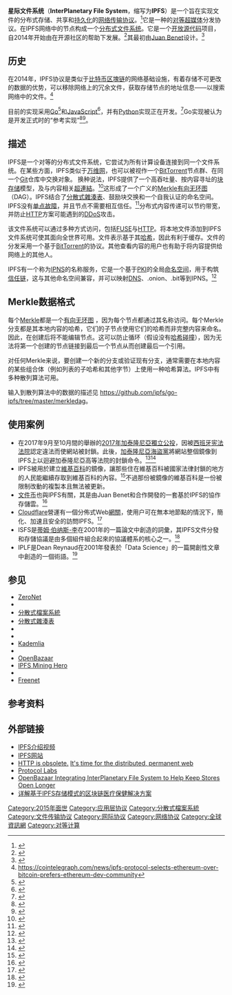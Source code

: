 {{校对翻译|en}}
{{NoteTA
|G1=IT
}}
{{Infobox software
| name = 星际文件系统
| name-ol = InterPlanetary File System
| logo = Ipfs-logo-1024-ice-text.png
| logo alt = 
| logo caption = 
| screenshot = <!-- Image name is enough -->
| screenshot alt = 
| caption = 
| collapsible = <!-- Any text here will collapse the screenshot -->
| author = 
| developer = Protocol Labs
| released = <!-- {{Start date and age|YYYY|MM|DD|df=yes/no}} -->
| discontinued = <!-- Set to yes if software is discontinued, otherwise omit -->
| ver layout = <!-- simple (default) or stacked -->
| latest release version = 0.14.0
| latest release date = {{Start date and age|2021|02|23|df=yes}}
| latest preview version =
| latest preview date = <!-- {{Start date and age|YYYY|MM|DD|df=yes/no}} -->
| repo = {{URL|https://github.com/ipfs/ipfs}}
| status = 活跃
| programming language = '''协议实现'''：[[Go|Go]]（参考实现）、[[JavaScript|JavaScript]]、[[C语言|C语言]]<ref>{{cite web|url=https://github.com/Agorise/c-ipfs|title=c-ipfs: IPFS implementation in C. Why C? Think Bitshares' Stealth backups, OpenWrt routers (decentralize the internet/meshnet!), Android TV, decentralized Media, decentralized websites, decent..|first=|last=Agorise|date=2017-10-23|website=[[GitHub|GitHub]]|accessdate=2017-10-25|archive-date=2020-04-22|archive-url=https://web.archive.org/web/20200422114259/https://github.com/Agorise/c-ipfs|dead-url=no}}</ref>, [[Python|Python]]<br>'''客户端库'''：[[Go|Go]]、[[Java|Java]]、[[JavaScript|JavaScript]]、[[Python|Python]]、[[Scala|Scala]]、[[Haskell|Haskell]]、[[Swift|Swift]]、[[Common_Lisp|Common Lisp]]、[[Rust|Rust]]、[[Ruby|Ruby]]、[[PHP|PHP]]、[[C#|C#]]、[[Erlang|Erlang]]
| operating system = [[FreeBSD|FreeBSD]]、[[Linux|Linux]]、[[macOS|macOS]]、[[Windows|Windows]]
| platform = 
| size = 
| language =[[Go|Go]]、[[JavaScript|JavaScript]]、[[Python|Python]] 
| language count = <!-- Number only -->
| language footnote = 
| genre = [[网络传输协议|协议]]、分佈式文件系統、[[內容傳遞網路|內容傳遞網路]]
| license = [[MIT許可證|MIT許可證]]
| alexa = 
| website = {{URL|https://ipfs.io/|ipfs.io}}
| standard = 
| AsOf = 
}}

'''星际文件系统'''（'''InterPlanetary File System'''，缩写为'''IPFS'''）是一个旨在实现文件的分布式存储、共享和[[持久化|持久化]]的[[网络传输协议|网络传输协议]]。<ref name="wired20160620">{{Cite web|url=https://www.wired.com/2016/06/inventors-internet-trying-build-truly-permanent-web/|title=The Inventors of the Internet Are Trying to Build a Truly Permanent Web|date=2016-06-20|last=Finley|first=Kurt|work=[[Wired|Wired]]|language=en}}</ref>它是一种{{tsl|en|Content-addressable storage|内容可寻址}}的[[對等網路|对等]][[超媒体|超媒体]]分发协议。在IPFS网络中的节点构成一个[[集群文件系统|分布式文件系统]]。它是一个[[开放源代码|开放源代码]]项目，自2014年开始由{{tsl|en|Protocol Labs|協議實驗室}}在开源社区的帮助下发展。<ref>{{cite web|url=https://ipfs.io/|title=The IPFS Project|accessdate=2015-09-11}}</ref>其最初由[[Juan_Benet|Juan Benet]]设计。<ref>{{cite web|url=https://github.com/ipfs/ipfs/blob/master/README.md#who-designed-it|title=IPFS README - Who designed it?|accessdate=2015-09-11|website=[[GitHub|GitHub]]|language=en}}</ref>

== 历史 ==
在2014年，IPFS协议是类似于[[比特币|比特币]][[区块链|区塊链]]{{tsl|en|Bitcoin protocol|比特币协议|协议}}的网络基础设施，有着存储不可更改的数据的优势，可以移除网络上的冗余文件，获取存储节点的地址信息——以搜索网络中的文件。<ref name="ct20160924">https://cointelegraph.com/news/ipfs-protocol-selects-ethereum-over-bitcoin-prefers-ethereum-dev-community</ref>

目前的实现采用[[Go|Go]]<ref>{{Cite web|url=https://github.com/ipfs/go-ipfs|title=ipfs/go-ipfs|language=en|website=GitHub|access-date=2017-02-13}}</ref>和[[JavaScript|JavaScript]]<ref>{{Cite web|url=https://github.com/ipfs/js-ipfs|title=ipfs/js-ipfs|language=en|website=GitHub|access-date=2017-02-13}}</ref>，并有[[Python|Python]]实现正在开发。<ref>{{Cite web|url=https://github.com/ipfs/py-ipfs|title=ipfs/py-ipfs|language=en|website=GitHub|access-date=2017-02-13}}</ref>Go实现被认为是开发正式{{tsl|en|Specification (technical standard)||规范}}时的“参考实现”<ref>{{Cite web|url=https://ipfs.io/docs/|title=IPFS Docs|language=en|website=ipfs.io|access-date=2017-02-13}}</ref><ref>{{Cite web|url=https://github.com/ipfs/specs|title=ipfs/specs|language=en|website=GitHub|access-date=2017-02-13}}</ref>。

== 描述 ==
IPFS是一个对等的分布式文件系统，它尝试为所有计算设备连接到同一个文件系统。在某些方面，IPFS类似于[[万维网|万维网]]，也可以被视作一个[[BitTorrent_(协议)|BitTorrent]]节点群、在同一个[[Git|Git]]仓库中交换对象。
换种说法，IPFS提供了一个高吞吐量、按内容寻址的[[块_(数据存储)|块存储]]模型，及与内容相关[[超連結|超連結]]。<ref name="ibtimes20161013">{{Cite web|url=http://www.ibtimes.co.uk/juan-benet-ipfs-talks-about-filecoin-1586122|title=Juan Benet of IPFS talks about Filecoin|author=Ian Allison|date=2016-10-13|language=en|publisher=[[国际财经时报|国际财经时报]]|access-date=2016-12-26}}</ref>这形成了一个广义的[[哈希树|Merkle]][[有向无环图|有向无环图]]（DAG）。IPFS结合了[[分散式雜湊表|分散式雜湊表]]、鼓励块交换和一个自我认证的命名空间。IPFS没有[[单点故障|单点故障]]，并且节点不需要相互信任。<ref>{{cite web|url=https://ipfs.io/#how-it-works|language=en|title=The IPFS Project - How it works|accessdate=2015-09-11}}</ref>分布式内容传递可以节约带宽，并防止[[HTTP|HTTP]]方案可能遇到的[[DDoS|DDoS]]攻击。

该文件系统可以通过多种方式访问，包括[[FUSE|FUSE]]与[[超文本传输协议|HTTP]]。将本地文件添加到IPFS文件系统可使其面向全世界可用。文件表示基于其[[哈希|哈希]]，因此有利于缓存。文件的分发采用一个基于[[BitTorrent_(协议)|BitTorrent]]的协议。其他查看内容的用户也有助于将内容提供给网络上的其他人。

IPFS有一个称为[[IPNS|IPNS]]的名称服务，它是一个基于[[公開金鑰基礎建設|PKI]]的全局[[命名空间|命名空间]]，用于构筑[[信任链|信任链]]，这与其他命名空间兼容，并可以映射[[域名系统|DNS]]、.onion、.bit等到IPNS。<ref>{{Cite web|url=https://github.com/ipfs/ipfs/blob/master/README.md|language=en|title=IPFS README|website=[[Github|Github]]|accessdate=2015-09-11}}</ref>

== Merkle数据格式 ==
每个[[哈希樹|Merkle]]都是一个[[有向无环图|有向无环图]] ，因为每个节点都通过其名称访问。每个Merkle分支都是其本地内容的哈希，它们的子节点使用它们的哈希而非完整内容来命名。因此，在创建后将不能编辑节点。这可以防止循环（假设没有[[碰撞_(计算机科学)|哈希碰撞]]），因为无法将第一个创建的节点链接到最后一个节点从而创建最后一个引用。

对任何Merkle来说，要创建一个新的分支或验证现有分支，通常需要在本地内容的某些组合体（例如列表的子哈希和其他字节）上使用一种哈希算法。IPFS中有多种散列算法可用。

输入到散列算法中的数据的描述见 https://github.com/ipfs/go-ipfs/tree/master/merkledag<nowiki/>。

== 使用案例 ==

* 在2017年9月至10月間的舉辦的[[2017年加泰隆尼亞獨立公投|2017年加泰隆尼亞獨立公投]]，因被[[西班牙宪法法院|西班牙宪法法院]]認定違法而使網站被封鎖。此後，[[加泰隆尼亞海盜|加泰隆尼亞海盜黨]]將網站整個鏡像到IPFS上以迴避加泰隆尼亞高等法院的封鎖命令。<ref>{{Cite web|url=http://www.eurekastreet.com.au/article.aspx?aeid=54133|title=Inside Catalonia's cypherpunk referendum|language=en|last=Balcell|first=Marta Poblet|date=2017-10-05|website=Eureka Street|access-date=2020-06-14|archive-url=https://web.archive.org/web/20181105062158/http://www.eurekastreet.com.au/article.aspx?aeid=54133|archive-date=2018-11-05|dead-url=yes}}</ref><ref>{{Cite news|url=https://www.neowin.net/news/catalan-referendum-app-removed-from-google-play-store|title=Catalan referendum app removed from Google Play Store|last=Hill|first=Paul|date=2017-09-30|work=Neowin|access-date=2017-10-06|language=en}}</ref>
* IPFS被用於建立[[維基百科|維基百科]]的鏡像，讓那些住在維基百科被國家法律封鎖的地方的人民能繼續存取到維基百科的內容。<ref>{{cite news|last1=Dale|first1=Brady|title=Turkey Can't Block This Copy of Wikipedia|url=http://observer.com/2017/05/turkey-wikipedia-ipfs/|accessdate=2017-12-20|publisher=Observer Media|date=2017-05-10|archiveurl=https://web.archive.org/web/20171018092720/http://observer.com/2017/05/turkey-wikipedia-ipfs/|archivedate=2017-10-18|language=en}}</ref>不過那份被鏡像的維基百科是一份被限制改動的複製本且無法被更新。
* [[文件币|文件币]]也與IPFS有關，其是由Juan Benet和{{link-en|協議實驗室|Protocol Labs}}合作開發的一套基於IPFS的協作存儲雲。<ref>{{Cite news |url=https://www.nytimes.com/2018/01/16/magazine/beyond-the-bitcoin-bubble.html|title=Beyond the Bitcoin Bubble|last=Johnson |first=Steven|date=2018-01-16|work=The New York Times |access-date=2018-09-26|language=en}}</ref>
* [[Cloudflare|Cloudflare]]營運有一個分佈式Web[[網關|網關]]，使用户可在無本地節點的情況下，簡化、加速且安全的訪問IPFS。<ref>{{cite web |last1=Orcutt |first1=Mike |title=A big tech company is working to free the internet from big tech companies |url=https://www.technologyreview.com/2018/10/05/139885/a-big-tech-company-is-working-to-free-the-internet-from-big-tech-companies/ |website=MIT Technology Review |date=2018-10-05|accessdate=2020-04-21|language=en}}</ref>
* ISFS是[[蒂姆·伯纳斯-李|蒂姆·伯纳斯-李]]在2001年的一篇論文中創造的詞彙，其IPFS文件分發和存儲協議是由多個組件組合起來的協議體系的核心之一。<ref>{{Cite news |url=https://www.jinse.com/news/blockchain/793666.html|title=IPFS的最核心組件之一ISFS 星鏈|date=2020-08-22|work=金色財經|access-date=2020-08-24}}</ref>{{不可靠来源}}
* IPLF是Dean Reynaud在2001年發表於「Data Science」的一篇開創性文章中創造的一個術語。<ref>{{Cite news |url=https://www.wanlianzhijia.com/News/show/id/60348.html|title=深入了解IPFS ：什麼是IPLF無際鏈|date=2021-01-03|work=萬鏈之家 |access-date=2021-01-03}}</ref>{{不可靠来源}}

== 参见 ==
* [[ZeroNet|ZeroNet]]
* {{tsl|en|Cooperative storage cloud|合作存储云}}
* [[分散式檔案系統|分散式檔案系統]]
* [[分散式雜湊表|分散式雜湊表]]
* {{tsl|en|Self-certifying File System|自我认证文件系统}}
* {{tsl|en|Coral Content Distribution Network|珊瑚内容分发网络}}
* [[Kademlia|Kademlia]]
* {{tsl|en|Akasha Project|Akasha项目}} 
* [[OpenBazaar|OpenBazaar]]
* [[IPFS_Mining_Hero|IPFS Mining Hero]]
* {{Tsl|en|Dat (software)}}
* [[自由网|Freenet]]

== 参考资料 ==
{{reflist|colwidth=30em}}

== 外部链接 ==
* [https://www.youtube.com/watch?v=8CMxDNuuAiQ IPFS介绍视频]{{en}}
* [https://ipfs.io IPFS网站]{{en}}
* [https://ipfs.io/ipfs/QmNhFJjGcMPqpuYfxL62VVB9528NXqDNMFXiqN5bgFYiZ1/its-time-for-the-permanent-web.html HTTP is obsolete.] [https://ipfs.io/ipfs/QmNhFJjGcMPqpuYfxL62VVB9528NXqDNMFXiqN5bgFYiZ1/its-time-for-the-permanent-web.html It's time for the distributed, permanent web]{{en}}
* [https://web.archive.org/web/20151221203609/http://ipn.io/ Protocol Labs]{{en}}
* [https://bitcoinmagazine.com/articles/openbazaar-integrating-interplanetary-file-system-to-help-keep-stores-open-longer-1460660998/ OpenBazaar Integrating InterPlanetary File System to Help Keep Stores Open Longer]{{en}}
* [https://web.archive.org/web/20170410214737/https://www.okcoin.cn/t-2505691.html 详解基于IPFS存储模式的区块链医疗保健解决方案]{{zh-cn}}

[[Category:2015年面世|Category:2015年面世]]
[[Category:应用层协议|Category:应用层协议]]
[[Category:分散式檔案系統|Category:分散式檔案系統]]
[[Category:文件传输协议|Category:文件传输协议]]
[[Category:网际协议|Category:网际协议]]
[[Category:网络协议|Category:网络协议]]
[[Category:全球資訊網|Category:全球資訊網]]
[[Category:对等计算|Category:对等计算]]